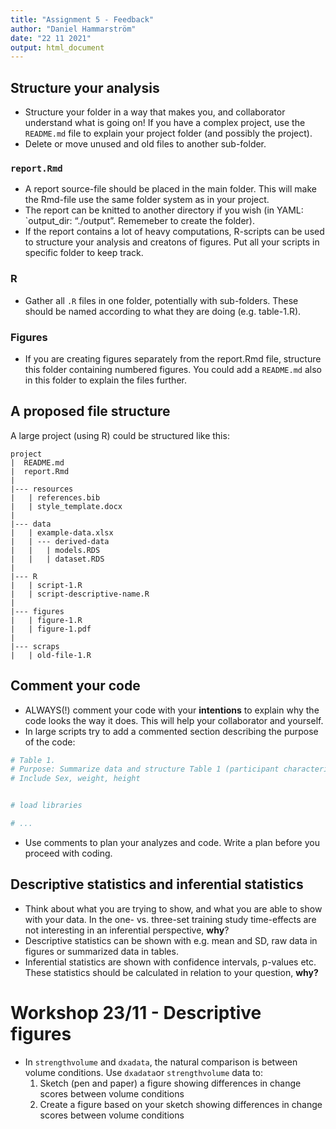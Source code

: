 ```yaml
---
title: "Assignment 5 - Feedback"
author: "Daniel Hammarström"
date: "22 11 2021"
output: html_document
---
```


## Structure your analysis

- Structure your folder in a way that makes you, and collaborator understand what is going on! If you have a complex project, use the `README.md` file to explain your project folder (and possibly the project).
- Delete or move unused and old files to another sub-folder. 

### `report.Rmd`
- A report source-file should be placed in the main folder. This will make the Rmd-file use the same folder system as in your project.
- The report can be knitted to another directory if you wish (in YAML: `output_dir: "./output". Rememeber to create the folder).
- If the report contains a lot of heavy computations, R-scripts can be used to structure your analysis and creatons of figures. Put all your scripts in specific folder to keep track.

### R
- Gather all `.R` files in one folder, potentially with sub-folders. These should be named according to what they are doing (e.g. table-1.R).

### Figures
- If you are creating figures separately from the report.Rmd file, structure this folder containing numbered figures. You could add a `README.md` also in this folder to explain the files further. 

## A proposed file structure

A large project (using R) could be structured like this:

```
project
|  README.md
|  report.Rmd
|
|--- resources
|   | references.bib
|   | style_template.docx
|
|--- data
|   | example-data.xlsx
|   | --- derived-data
|   |   | models.RDS
|   |   | dataset.RDS
|
|--- R
|   | script-1.R
|   | script-descriptive-name.R
|
|--- figures
|   | figure-1.R
|   | figure-1.pdf
|
|--- scraps
|   | old-file-1.R

```

## Comment your code
- ALWAYS(!) comment your code with your **intentions** to explain why the code looks the way it does. This will help your collaborator and yourself.
- In large scripts try to add a commented section describing the purpose of the code:

```r

# Table 1.
# Purpose: Summarize data and structure Table 1 (participant characteristics).
# Include Sex, weight, height


# load libraries 

# ...
```

- Use comments to plan your analyzes and code. Write a plan before you proceed with coding.


## Descriptive statistics and inferential statistics

- Think about what you are trying to show, and what you are able to show with your data. In the one- vs. three-set training study time-effects are not interesting in an inferential perspective, **why**?
- Descriptive statistics can be shown with e.g. mean and SD, raw data in figures or summarized data in tables.
- Inferential statistics are shown with confidence intervals, p-values etc. These statistics should be calculated in relation to your question, **why?**



# Workshop 23/11 - Descriptive figures

- In `strengthvolume` and `dxadata`, the natural comparison is between volume conditions. Use `dxadata`or `strengthvolume` data to:
  1. Sketch (pen and paper) a figure showing differences in change scores between volume conditions 
  2. Create a figure based on your sketch showing differences in change scores between volume conditions 























